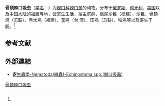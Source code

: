 {{Speciesbox
| name = 骨顶棘口吸虫
| status = 
| status_system = 
| image = 
| genus = Echinostoma
| species = chloropodis
| authority = (Zeder, 1800)<ref name='id10042'>{{cite web| url =http://www.bioinfo.cn/db05/BjdwSpecies.php?action=view&id=10042| title =骨顶棘口吸虫| work =《中国动物物种编目数据库》| publisher =中国科学院微生物研究所| author =中国科学院动物研究所| accessdate =2009-04-16| deadurl =yes| archiveurl =https://web.archive.org/web/20160305053546/http://www.bioinfo.cn/db05/BjdwSpecies.php?action=view&id=10042| archivedate =2016-03-05}}</ref>
}}

'''骨顶棘口吸虫'''（[[学名|学名]]：{{lang|la|''Echinostoma chloropodis''}}）为[[棘口科|棘口科]][[棘口属|棘口属]]的动物。分布于[[俄罗斯|俄罗斯]]、[[匈牙利|匈牙利]]、[[美国|美国]]以及[[中国大陆|中国大陆]]的[[福建|福建]]等地，营[[寄生|寄生]]生活，宿主滨鹬、扇尾沙锥（福建）、沙锥、骨顶鸡（苏联）、黑水鸡（福建）、堇鸡（台 湾）、田鸡（苏联）、秧鸡等以及寄生于肠。<ref name='id10042'/>

== 参考文献 ==
{{reflist}}
==外部連結==
*[http://smallcollation.blogspot.com/2013/02/nematoda-echinostoma-spp.html 寄生蟲學-Nematoda(線蟲)-Echinostoma spp.(棘口吸蟲)] {{Wayback|url=http://smallcollation.blogspot.com/2013/02/nematoda-echinostoma-spp.html |date=20160305062657 }}

{{Wikispecies|Echinostoma chloropodis}}
{{Taxonbar|from=Q15230045}}

[[Category:棘口属|骨顶棘口吸虫]]


{{吸虫小作品}}